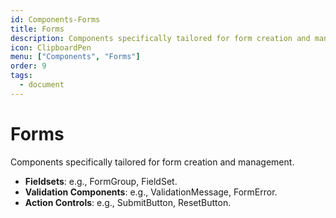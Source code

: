 ```yaml
---
id: Components-Forms
title: Forms
description: Components specifically tailored for form creation and management.
icon: ClipboardPen
menu: ["Components", "Forms"]
order: 9
tags:
  - document
---
```


# Forms

Components specifically tailored for form creation and management.

- **Fieldsets**: e.g., FormGroup, FieldSet.
- **Validation Components**: e.g., ValidationMessage, FormError.
- **Action Controls**: e.g., SubmitButton, ResetButton.

